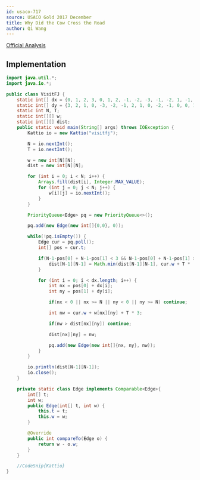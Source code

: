 ```yaml
---
id: usaco-717
source: USACO Gold 2017 December
title: Why Did the Cow Cross the Road
author: Qi Wang
---
```


[Official Analysis](http://www.usaco.org/current/data/sol_visitfj_gold_feb17.html)

## Implementation

<LanguageSection>
<JavaSection>

```java
import java.util.*;
import java.io.*;

public class VisitFJ {
	static int[] dx = {0, 1, 2, 3, 0, 1, 2, -1, -2, -3, -1, -2, 1, -1, 0, 0};
	static int[] dy = {3, 2, 1, 0, -3, -2, -1, 2, 1, 0, -2, -1, 0, 0, 1, -1};
	static int N, T;
	static int[][] w;
	static int[][] dist;
	public static void main(String[] args) throws IOException {
		Kattio io = new Kattio("visitfj");

		N = io.nextInt();
		T = io.nextInt();

		w = new int[N][N];
		dist = new int[N][N];

		for (int i = 0; i < N; i++) {
			Arrays.fill(dist[i], Integer.MAX_VALUE);
			for (int j = 0; j < N; j++) {
				w[i][j] = io.nextInt();
			}
		}

		PriorityQueue<Edge> pq = new PriorityQueue<>();

		pq.add(new Edge(new int[]{0,0}, 0));

		while(!pq.isEmpty()) {
			Edge cur = pq.poll();
			int[] pos = cur.t;

			if(N-1-pos[0] + N-1-pos[1] < 3 && N-1-pos[0] + N-1-pos[1] > 0) {
				dist[N-1][N-1] = Math.min(dist[N-1][N-1], cur.w + T * (N-1-pos[0] + N-1-pos[1]));
			}

			for (int i = 0; i < dx.length; i++) {
				int nx = pos[0] + dx[i];
				int ny = pos[1] + dy[i];

				if(nx < 0 || nx >= N || ny < 0 || ny >= N) continue;

				int nw = cur.w + w[nx][ny] + T * 3;

				if(nw > dist[nx][ny]) continue;

				dist[nx][ny] = nw;

				pq.add(new Edge(new int[]{nx, ny}, nw));
			}
		}

		io.println(dist[N-1][N-1]);
		io.close();
	}

	private static class Edge implements Comparable<Edge>{
		int[] t;
		int w;
		public Edge(int[] t, int w) {
			this.t = t;
			this.w = w;
		}

		@Override
		public int compareTo(Edge o) {
			return w - o.w;
		}
	}

	//CodeSnip{Kattio}
}
```

</JavaSection>
</LanguageSection>